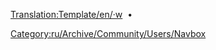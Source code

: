 <noinclude>[[Translation:Template/en/·w]]</noinclude>
<includeonly>&nbsp;•</span> <span style="white-space:nowrap"></includeonly><noinclude>[[Category:ru/Archive/Community/Users/Navbox]]</noinclude>